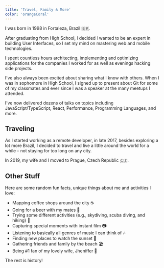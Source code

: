 ```yaml
---
title: 'Travel, Family & More'
color: 'orangeCoral'
---
```


I was born in 1998 in Fortaleza, Brazil 🇧🇷.

After graduating from High School, I decided I wanted to be an expert in
building User Interfaces, so I set my mind on mastering web and mobile
technologies.

I spent countless hours architecting, implementing and optimizing applications
for the companies I worked for as well as evenings hacking side projects.

I've also always been excited about sharing what I know with others. When I was
in sophomore in High School, I signed up to present about Git for some of my
classmates and ever since I was a speaker at the many meetups I attended.

I've now delivered dozens of talks on topics including JavaScript/TypeScript,
React, Performance, Programming Languages, and more.

## Traveling

As I started working as a remote developer, in late 2017, besides exploring a
lot more Brazil, I decided to travel and live a little around the world for a
while – not staying for too long on any city.

In 2019, my wife and I moved to Prague, Czech Republic 🇨🇿.

## Other Stuff

Here are some random fun facts, unique things about me and activities I love:

- Mapping coffee shops around the city ☕
- Going for a beer with my mates 🍻
- Trying some different activities (e.g., skydiving, scuba diving, and hiking)
  🤘
- Capturing special moments with instant film 📷
- Listening to basically all genres of music I can think of 🎶
- Finding new places to watch the sunset 🌇
- Gathering friends and family by the beach 🏖️
- Being #1 fan of my lovely wife, Jheniffer 💑

The rest is history!
